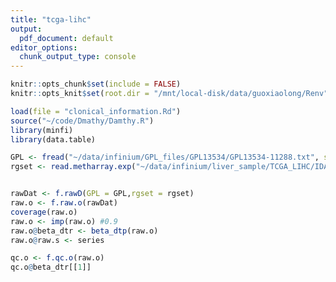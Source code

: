 ```yaml
---
title: "tcga-lihc"
output:
  pdf_document: default
editor_options: 
  chunk_output_type: console
---
```


```r
knitr::opts_chunk$set(include = FALSE)
knitr::opts_knit$set(root.dir = "/mnt/local-disk/data/guoxiaolong/Renv")
```

```r
load(file = "clonical_information.Rd")
source("~/code/Dmathy/Damthy.R")
library(minfi)
library(data.table)
```

```r
GPL <- fread("~/data/infinium/GPL_files/GPL13534/GPL13534-11288.txt", sep = "\t", header = T)
rgset <- read.metharray.exp("~/data/infinium/liver_sample/TCGA_LIHC/IDAT/")
```

```r

```

```r
rawDat <- f.rawD(GPL = GPL,rgset = rgset)
raw.o <- f.raw.o(rawDat)
coverage(raw.o)
raw.o <- imp(raw.o) #0.9
raw.o@beta_dtr <- beta_dtp(raw.o)
raw.o@raw.s <- series
```

```r
qc.o <- f.qc.o(raw.o)
qc.o@beta_dtr[[1]]

```

